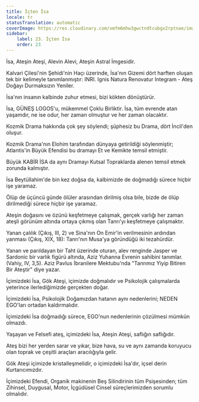 ```yaml
---
title: İçten İsa
locale: tr
statusTranslation: automatic
coverImage: https://res.cloudinary.com/xmfm6mhw3gwctndtcubgx2rptnae/image/upload/v1741354419/small_cover_la_gran_rebelion_28716e29d2.webp
sidebar:
    label: 23. İçten İsa
    order: 23
---
```

İsa, Ateşin Ateşi, Alevin Alevi, Ateşin Astral İmgesidir.

Kalvari Çilesi'nin Şehidi'nin Haçı üzerinde, İsa'nın Gizemi dört harften oluşan tek bir kelimeyle tanımlanmıştır: INRI. Ignis Natura Renovatur Integram - Ateş Doğayı Durmaksızın Yeniler.

İsa'nın insanın kalbinde zuhur etmesi, bizi kökten dönüştürür.

İsa, GÜNEŞ LOGOS'u, mükemmel Çoklu Birliktir. İsa, tüm evrende atan yaşamdır, ne ise odur, her zaman olmuştur ve her zaman olacaktır.

Kozmik Drama hakkında çok şey söylendi; şüphesiz bu Drama, dört İncil'den oluşur.

Kozmik Drama'nın Elohim tarafından dünyaya getirildiği söylenmiştir; Atlantis'in Büyük Efendisi bu dramayı Et ve Kemikte temsil etmiştir.

Büyük KABİR İSA da aynı Dramayı Kutsal Topraklarda alenen temsil etmek zorunda kalmıştır.

İsa Beytüllahim'de bin kez doğsa da, kalbimizde de doğmadığı sürece hiçbir işe yaramaz.

Ölüp de üçüncü günde ölüler arasından dirilmiş olsa bile, bizde de ölüp dirilmediği sürece hiçbir işe yaramaz.

Ateşin doğasını ve özünü keşfetmeye çalışmak, gerçek varlığı her zaman ateşli görünüm altında ortaya çıkmış olan Tanrı'yı keşfetmeye çalışmaktır.

Yanan çalılık (Çıkış, III, 2) ve Sina'nın On Emir'in verilmesinin ardından yanması (Çıkış, XIX, 18): Tanrı'nın Musa'ya göründüğü iki tezahürdür.

Yanan ve parıldayan bir Taht üzerinde oturan, alev renginde Jasper ve Sardonic bir varlık figürü altında, Aziz Yuhanna Evrenin sahibini tanımlar. (Vahiy, IV, 3,5). Aziz Pavlus İbranilere Mektubu'nda "Tanrımız Yiyip Bitiren Bir Ateştir" diye yazar.

İçimizdeki İsa, Gök Ateşi, içimizde doğmalıdır ve Psikolojik çalışmalarda yeterince ilerlediğimizde gerçekten doğar.

İçimizdeki İsa, Psikolojik Doğamızdan hatanın aynı nedenlerini; NEDEN EGO'ları ortadan kaldırmalıdır.

İçimizdeki İsa doğmadığı sürece, EGO'nun nedenlerinin çözülmesi mümkün olmazdı.

Yaşayan ve Felsefi ateş, içimizdeki İsa, Ateşin Ateşi, saflığın saflığıdır.

Ateş bizi her yerden sarar ve yıkar, bize hava, su ve aynı zamanda koruyucu olan toprak ve çeşitli araçları aracılığıyla gelir.

Gök Ateşi içimizde kristalleşmelidir, o içimizdeki İsa'dır, içsel derin Kurtarıcımızdır.

İçimizdeki Efendi, Organik makinenin Beş Silindirinin tüm Psişesinden; tüm Zihinsel, Duygusal, Motor, İçgüdüsel Cinsel süreçlerimizden sorumlu olmalıdır.

